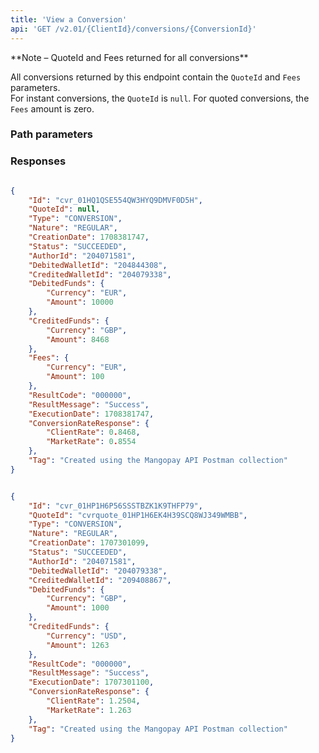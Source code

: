 ```yaml
---
title: 'View a Conversion'  
api: 'GET /v2.01/{ClientId}/conversions/{ConversionId}'  
---
```


  

<Note>  
**Note – QuoteId and Fees returned for all conversions** 
  
All conversions returned by this endpoint contain the `QuoteId` and `Fees` parameters.   
For instant conversions, the `QuoteId` is `null`. For quoted conversions, the `Fees` amount is zero.  
</Note>  

### Path parameters  

<ConversionId />  

### Responses  

<AccordionGroup><Accordion title="200 - Instant conversion">  

<IdResponse />  

<QuoteIdResponse />  

<Type9Response />  

<NatureResponse />  

<CreationDateResponse />  

<Status2Response />  

<AuthorId4Response />  

<DebitedWalletId2Response />  

<CreditedWalletId3Response />  

<DebitedFundsResponse />  

<CreditedFundsResponse />  

<Fees11Response />  

<ResultCodeResponse />  

<ResultMessageResponse />  

<ExecutionDateResponse />  

<ConversionRateResponseResponse />  

<Tag2Response /></Accordion><Accordion title="200 - Quoted conversion">  

<IdResponse />  

<QuoteIdResponse />  

<Type9Response />  

<NatureResponse />  

<CreationDateResponse />  

<Status2Response />  

<AuthorId4Response />  

<DebitedWalletId2Response />  

<CreditedWalletId3Response />  

<DebitedFundsResponse />  

<CreditedFundsResponse />  

<Fees11Response />  

<ResultCodeResponse />  

<ResultMessageResponse />  

<ExecutionDateResponse />  

<ConversionRateResponseResponse />  

<TagResponse /></Accordion></AccordionGroup>  

<ResponseExample>  

```json 200 Instant conversion  

{
    "Id": "cvr_01HQ1QSE554QW3HYQ9DMVF0D5H",
    "QuoteId": null,
    "Type": "CONVERSION",
    "Nature": "REGULAR",
    "CreationDate": 1708381747,
    "Status": "SUCCEEDED",
    "AuthorId": "204071581",
    "DebitedWalletId": "204844308",
    "CreditedWalletId": "204079338",
    "DebitedFunds": {
        "Currency": "EUR",
        "Amount": 10000
    },
    "CreditedFunds": {
        "Currency": "GBP",
        "Amount": 8468
    },
    "Fees": {
        "Currency": "EUR",
        "Amount": 100
    },
    "ResultCode": "000000",
    "ResultMessage": "Success",
    "ExecutionDate": 1708381747,
    "ConversionRateResponse": {
        "ClientRate": 0.8468,
        "MarketRate": 0.8554
    },
    "Tag": "Created using the Mangopay API Postman collection"
}  

 ```  

```json 200 Quoted conversion  

{
    "Id": "cvr_01HP1H6P56SSSTBZK1K9THFP79",
    "QuoteId": "cvrquote_01HP1H6EK4H39SCQ8WJ349WMBB",
    "Type": "CONVERSION",
    "Nature": "REGULAR",
    "CreationDate": 1707301099,
    "Status": "SUCCEEDED",
    "AuthorId": "204071581",
    "DebitedWalletId": "204079338",
    "CreditedWalletId": "209408867",
    "DebitedFunds": {
        "Currency": "GBP",
        "Amount": 1000
    },
    "CreditedFunds": {
        "Currency": "USD",
        "Amount": 1263
    },
    "ResultCode": "000000",
    "ResultMessage": "Success",
    "ExecutionDate": 1707301100,
    "ConversionRateResponse": {
        "ClientRate": 1.2504,
        "MarketRate": 1.263
    },
    "Tag": "Created using the Mangopay API Postman collection"
}  

 ```  

</ResponseExample>